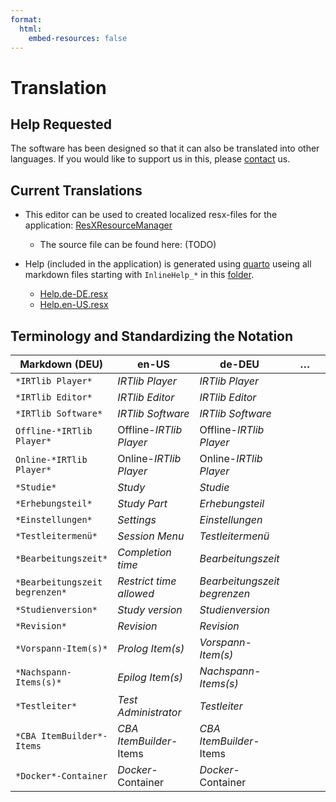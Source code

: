 ```yaml
---
format:
  html:
    embed-resources: false
---
```


# Translation

## Help Requested

::: callout-note
The software has been designed so that it can also be translated into other languages. If you would like to support us in this, please [contact](about.qmd) us.
:::

## Current Translations

* This editor can be used to created localized resx-files for the application: [ResXResourceManager](https://github.com/dotnet/ResXResourceManager)

  - The source file can be found here: (TODO)

* Help (included in the application) is generated using [quarto](https://quarto.org/) useing all markdown files starting with `InlineHelp_*` in this  [folder](https://github.com/kroehne/IRTLibDocumentation/tree/main/).

  - [Help.de-DE.resx](../Help.de-DE.resx) 
  - [Help.en-US.resx](../Help.en-US.resx)


## Terminology and Standardizing the Notation


| Markdown (DEU)| en-US | de-DEU | ...| 
| --- | ---- | --- | --- | 
|`*IRTlib Player*` | *IRTlib Player* | *IRTlib Player* | |
|`*IRTlib Editor*` | *IRTlib Editor* | *IRTlib Editor* | |
|`*IRTlib Software*` | *IRTlib Software* | *IRTlib Software* | |
|`Offline-*IRTlib Player*` | Offline-*IRTlib Player*| Offline-*IRTlib Player* | |
|`Online-*IRTlib Player*` | Online-*IRTlib Player*| Online-*IRTlib Player* | |
|`*Studie*` | *Study* | *Studie* | |
|`*Erhebungsteil*` | *Study Part    * | *Erhebungsteil* | |
|`*Einstellungen*` | *Settings* | *Einstellungen* | |
|`*Testleitermenü*` | *Session Menu* | *Testleitermenü* | |
|`*Bearbeitungszeit*` | *Completion time* | *Bearbeitungszeit* | |
|`*Bearbeitungszeit begrenzen*` | *Restrict time allowed* | *Bearbeitungszeit begrenzen* | |
|`*Studienversion*` | *Study version* | *Studienversion* | |
|`*Revision*` | *Revision* | *Revision* | |
|`*Vorspann-Item(s)*` | *Prolog Item(s)* | *Vorspann-Item(s)* | |
|`*Nachspann-Items(s)*` | *Epilog Item(s)* | *Nachspann-Items(s)* | |
|`*Testleiter*` | *Test Administrator* | *Testleiter* | |
|`*CBA ItemBuilder*-Items` | *CBA ItemBuilder*-Items | *CBA ItemBuilder*-Items | |
|`*Docker*-Container` | *Docker*-Container | *Docker*-Container | |



 